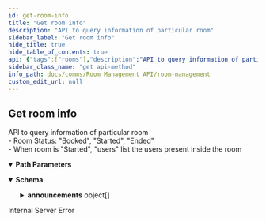 ```yaml
---
id: get-room-info
title: "Get room info"
description: "API to query information of particular room"
sidebar_label: "Get room info"
hide_title: true
hide_table_of_contents: true
api: {"tags":["rooms"],"description":"API to query information of particular room  \n\\- Room Status: \"Booked\", \"Started\", \"Ended\"  \n\\- When room is \"Started\", \"users\" list the users present inside the room","parameters":[{"name":"roomid","in":"path","description":"ID of room to return","required":true,"schema":{"type":"string"},"example":"f81d4fae-7dec-11d0-a765-00a0c91e6bf6"}],"responses":{"200":{"content":{"application/json":{"schema":{"type":"object","properties":{"id":{"type":"string"},"name":{"type":"string"},"status":{"type":"string"},"startTime":{"type":"string"},"endTime":{"type":"string"},"announcements":{"type":"array","items":{"type":"object","properties":{"id":{"type":"string"},"message":{"type":"string"},"relativeFrom":{"type":"string"},"relativeTimeInSeconds":{"type":"integer"},"userId":{"type":"array","items":{"type":"string"}}}}},"allowedUserId":{"type":"array","items":{"type":"string"}},"createdAt":{"type":"string"},"createdBy":{"type":"string"},"updatedAt":{"type":"string"},"updatedBy":{"type":"string"}}},"example":{"id":"f81d4fae-7dec-11d0-a765-00a0c91e6bf6","name":"test-room-ABC","status":"Started","startTime":"2022-09-07T13:00:00Z","endTime":"2022-09-07T14:00:00Z","announcements":[{"id":"00cc2c62-d3a1-4d15-b1d0-abe3f51d1695","message":"This is a test message","relativeFrom":"start","relativeTimeInSeconds":900,"userId":["10206739","10208888"]},{"id":"c50ae8ba-0459-4769-8765-611339d7d408","message":"This is another test message","relativeFrom":"end","relativeTimeInSeconds":600,"userId":[]}],"allowedUserId":[],"users":[{"userId":"10206739","userName":"Shawn Ho"},{"userId":"10208888","userName":"Tan Ah Gao"}],"createdAt":"2022-09-06T13:00:00Z","createdBy":"10206739","updatedAt":"2022-09-06T13:00:00Z","updatedBy":"10206739"}}}},"500":{"description":"Internal Server Error"}},"method":"get","path":"/rooms/{roomid}","servers":[{"url":"http://app-room-mgmt.dev2.ar2","description":"Default server"}],"info":{"title":"Room Management","version":"1.0.0","description":"API for room management HTTP server"},"postman":{"name":"Get room info","description":{"content":"API to query information of particular room  \n\\- Room Status: \"Booked\", \"Started\", \"Ended\"  \n\\- When room is \"Started\", \"users\" list the users present inside the room","type":"text/plain"},"url":{"path":["rooms",":roomid"],"host":["{{baseUrl}}"],"query":[],"variable":[{"disabled":false,"description":{"content":"(Required) ID of room to return","type":"text/plain"},"type":"any","value":"","key":"roomid"}]},"header":[{"key":"Accept","value":"application/json"}],"method":"GET"}}
sidebar_class_name: "get api-method"
info_path: docs/comms/Room Management API/room-management
custom_edit_url: null
---
```



## Get room info



API to query information of particular room  
\- Room Status: "Booked", "Started", "Ended"  
\- When room is "Started", "users" list the users present inside the room

<details style={{"marginBottom":"1rem"}} data-collapsed={false} open={true}><summary style={{}}><strong>Path Parameters</strong></summary><div><ul><ParamsItem className={"paramsItem"} param={{"name":"roomid","in":"path","description":"ID of room to return","required":true,"schema":{"type":"string"},"example":"f81d4fae-7dec-11d0-a765-00a0c91e6bf6"}}></ParamsItem></ul></div></details><div><ApiTabs><TabItem label={"200"} value={"200"}><div></div><div><MimeTabs schemaType={"response"}><TabItem label={"application/json"} value={"application/json"}><SchemaTabs><TabItem label={"Schema"} value={"Schema"}><details style={{}} data-collapsed={false} open={true}><summary style={{"textAlign":"left"}}><strong>Schema</strong></summary><div style={{"textAlign":"left","marginLeft":"1rem"}}></div><ul style={{"marginLeft":"1rem"}}><SchemaItem collapsible={false} name={"id"} required={false} deprecated={undefined} schemaDescription={undefined} schemaName={"string"} qualifierMessage={undefined} defaultValue={undefined}></SchemaItem><SchemaItem collapsible={false} name={"name"} required={false} deprecated={undefined} schemaDescription={undefined} schemaName={"string"} qualifierMessage={undefined} defaultValue={undefined}></SchemaItem><SchemaItem collapsible={false} name={"status"} required={false} deprecated={undefined} schemaDescription={undefined} schemaName={"string"} qualifierMessage={undefined} defaultValue={undefined}></SchemaItem><SchemaItem collapsible={false} name={"startTime"} required={false} deprecated={undefined} schemaDescription={undefined} schemaName={"string"} qualifierMessage={undefined} defaultValue={undefined}></SchemaItem><SchemaItem collapsible={false} name={"endTime"} required={false} deprecated={undefined} schemaDescription={undefined} schemaName={"string"} qualifierMessage={undefined} defaultValue={undefined}></SchemaItem><SchemaItem collapsible={true} className={"schemaItem"}><details style={{}}><summary style={{}}><strong>announcements</strong><span style={{"opacity":"0.6"}}> object[]</span></summary><div style={{"marginLeft":"1rem"}}><SchemaItem collapsible={false} name={"id"} required={false} deprecated={undefined} schemaDescription={undefined} schemaName={"string"} qualifierMessage={undefined} defaultValue={undefined}></SchemaItem><SchemaItem collapsible={false} name={"message"} required={false} deprecated={undefined} schemaDescription={undefined} schemaName={"string"} qualifierMessage={undefined} defaultValue={undefined}></SchemaItem><SchemaItem collapsible={false} name={"relativeFrom"} required={false} deprecated={undefined} schemaDescription={undefined} schemaName={"string"} qualifierMessage={undefined} defaultValue={undefined}></SchemaItem><SchemaItem collapsible={false} name={"relativeTimeInSeconds"} required={false} deprecated={undefined} schemaDescription={undefined} schemaName={"integer"} qualifierMessage={undefined} defaultValue={undefined}></SchemaItem><SchemaItem collapsible={false} name={"userId"} required={false} deprecated={undefined} schemaDescription={undefined} schemaName={"string[]"} qualifierMessage={undefined} defaultValue={undefined}></SchemaItem></div></details></SchemaItem><SchemaItem collapsible={false} name={"allowedUserId"} required={false} deprecated={undefined} schemaDescription={undefined} schemaName={"string[]"} qualifierMessage={undefined} defaultValue={undefined}></SchemaItem><SchemaItem collapsible={false} name={"createdAt"} required={false} deprecated={undefined} schemaDescription={undefined} schemaName={"string"} qualifierMessage={undefined} defaultValue={undefined}></SchemaItem><SchemaItem collapsible={false} name={"createdBy"} required={false} deprecated={undefined} schemaDescription={undefined} schemaName={"string"} qualifierMessage={undefined} defaultValue={undefined}></SchemaItem><SchemaItem collapsible={false} name={"updatedAt"} required={false} deprecated={undefined} schemaDescription={undefined} schemaName={"string"} qualifierMessage={undefined} defaultValue={undefined}></SchemaItem><SchemaItem collapsible={false} name={"updatedBy"} required={false} deprecated={undefined} schemaDescription={undefined} schemaName={"string"} qualifierMessage={undefined} defaultValue={undefined}></SchemaItem></ul></details></TabItem><TabItem label={"Example (from schema)"} value={"Example (from schema)"}><ResponseSamples responseExample={"{\n  \"id\": \"string\",\n  \"name\": \"string\",\n  \"status\": \"string\",\n  \"startTime\": \"string\",\n  \"endTime\": \"string\",\n  \"announcements\": [\n    {\n      \"id\": \"string\",\n      \"message\": \"string\",\n      \"relativeFrom\": \"string\",\n      \"relativeTimeInSeconds\": 0,\n      \"userId\": [\n        \"string\"\n      ]\n    }\n  ],\n  \"allowedUserId\": [\n    \"string\"\n  ],\n  \"createdAt\": \"string\",\n  \"createdBy\": \"string\",\n  \"updatedAt\": \"string\",\n  \"updatedBy\": \"string\"\n}"} language={"json"}></ResponseSamples></TabItem><TabItem label={"Example"} value={"Example"}><ResponseSamples responseExample={"{\n  \"id\": \"f81d4fae-7dec-11d0-a765-00a0c91e6bf6\",\n  \"name\": \"test-room-ABC\",\n  \"status\": \"Started\",\n  \"startTime\": \"2022-09-07T13:00:00Z\",\n  \"endTime\": \"2022-09-07T14:00:00Z\",\n  \"announcements\": [\n    {\n      \"id\": \"00cc2c62-d3a1-4d15-b1d0-abe3f51d1695\",\n      \"message\": \"This is a test message\",\n      \"relativeFrom\": \"start\",\n      \"relativeTimeInSeconds\": 900,\n      \"userId\": [\n        \"10206739\",\n        \"10208888\"\n      ]\n    },\n    {\n      \"id\": \"c50ae8ba-0459-4769-8765-611339d7d408\",\n      \"message\": \"This is another test message\",\n      \"relativeFrom\": \"end\",\n      \"relativeTimeInSeconds\": 600,\n      \"userId\": []\n    }\n  ],\n  \"allowedUserId\": [],\n  \"users\": [\n    {\n      \"userId\": \"10206739\",\n      \"userName\": \"Shawn Ho\"\n    },\n    {\n      \"userId\": \"10208888\",\n      \"userName\": \"Tan Ah Gao\"\n    }\n  ],\n  \"createdAt\": \"2022-09-06T13:00:00Z\",\n  \"createdBy\": \"10206739\",\n  \"updatedAt\": \"2022-09-06T13:00:00Z\",\n  \"updatedBy\": \"10206739\"\n}"} language={"json"}></ResponseSamples></TabItem></SchemaTabs></TabItem></MimeTabs></div></TabItem><TabItem label={"500"} value={"500"}><div>

Internal Server Error

</div><div></div></TabItem></ApiTabs></div>
      